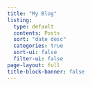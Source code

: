 ```yaml
---
title: "My Blog"
listing: 
  type: default
  contents: Posts
  sort: "date desc"
  categories: true
  sort-ui: false
  filter-ui: false
page-layout: full
title-block-banner: false
---
```

